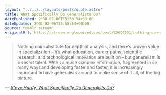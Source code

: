 ```yaml
---
layout: "../../../layouts/posts/quote.astro"
title: What Specifically Do Generalists Do?
datePublished: 2008-02-06T15:58:54+00:00
dateUpdated: 2008-02-06T15:58:54+00:00
source: tumblr stream
originalUrl: https://stream.anglepoised.com/post/25668961/nothing-can-substitute-for-depth-of-analysis-and
---
```


> Nothing can substitute for depth of analysis, and there&rsquo;s proven value in specialization – it&rsquo;s what education, career paths, scientific research, and technological innovation are built on – but generalism is a secret talent. With so much complex information, fragmented in so many ways and developing faster and faster, it is increasingly important to have generalists around to make sense of it all, of the big picture.

— <cite>[ Steve Hardy, _What Specifically Do Generalists Do?_](http://creativegeneralist.com/2008/02/what-specifically-do-generalists-do/)</cite>
